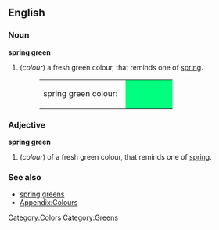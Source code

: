 {{Wikipedia}}
==English==

===Noun===
'''spring green'''
#(''colour'') a fresh green colour, that reminds one of [[spring]].
#:<table><tr><td>spring green colour: &nbsp;</td><td bgcolor="#00FF7F" width="80">&nbsp; </td></tr></table>

===Adjective===
'''spring green'''
#(''colour'') of a fresh green colour, that reminds one of [[spring]].

===See also===
*[[spring greens]]
*[[Wiktionary_Appendix:Colours|Appendix:Colours]]

[[Category:Colors]]
[[Category:Greens]]